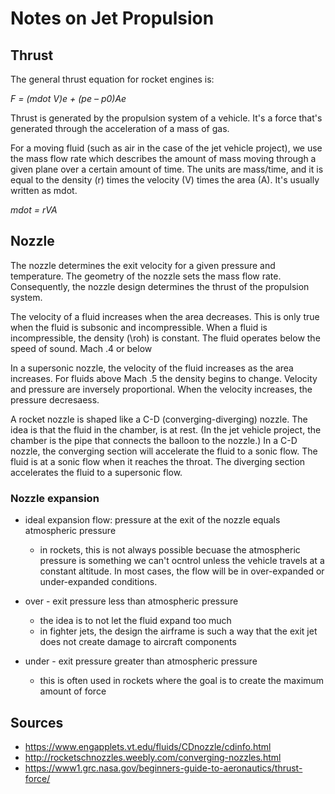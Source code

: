 # Notes on Jet Propulsion

## Thrust

The general thrust equation for rocket engines is:

_F = (mdot V)e + (pe – p0)Ae_

Thrust is generated by the propulsion system of a vehicle. It's a force that's generated through the acceleration of a mass of gas.

For a moving fluid (such as air in the case of the jet vehicle project), we use the mass flow rate which describes the amount of mass moving through a given plane over a certain amount of time. The units are mass/time, and it is equal to the density (r) times the velocity (V) times the area (A). It's usually written as mdot.

_mdot = rVA_

## Nozzle

The nozzle determines the exit velocity for a given pressure and temperature. The geometry of the nozzle sets the mass flow rate. Consequently, the nozzle design determines the thrust of the propulsion system.

The velocity of a fluid increases when the area decreases. This is only true when the fluid is subsonic and incompressible. When a fluid is incompressible, the density (\roh) is constant. The fluid operates below the speed of sound. Mach .4 or below

In a supersonic nozzle, the velocity of the fluid increases as the area increases. For fluids above Mach .5 the density begins to change. Velocity and pressure are inversely proportional. When the velocity increases, the pressure decresaess.

A rocket nozzle is shaped like a C-D (converging-diverging) nozzle. The idea is that the fluid in the chamber, is at rest. (In the jet vehicle project, the chamber is the pipe that connects the balloon to the nozzle.) In a C-D nozzle, the converging section will accelerate the fluid to a sonic flow. The fluid is at a sonic flow when it reaches the throat. The diverging section accelerates the fluid to a supersonic flow.

### Nozzle expansion

- ideal expansion flow: pressure at the exit of the nozzle equals atmospheric pressure

  - in rockets, this is not always possible becuase the atmospheric pressure is something we can't ocntrol unless the vehicle travels at a constant altitude. In most cases, the flow will be in over-expanded or under-expanded conditions.

- over - exit pressure less than atmospheric pressure

  - the idea is to not let the fluid expand too much
  - in fighter jets, the design the airframe is such a way that the exit jet does not create damage to aircraft components

- under - exit pressure greater than atmospheric pressure
  - this is often used in rockets where the goal is to create the maximum amount of force

## Sources

- https://www.engapplets.vt.edu/fluids/CDnozzle/cdinfo.html
- http://rocketschnozzles.weebly.com/converging-nozzles.html
- https://www1.grc.nasa.gov/beginners-guide-to-aeronautics/thrust-force/
